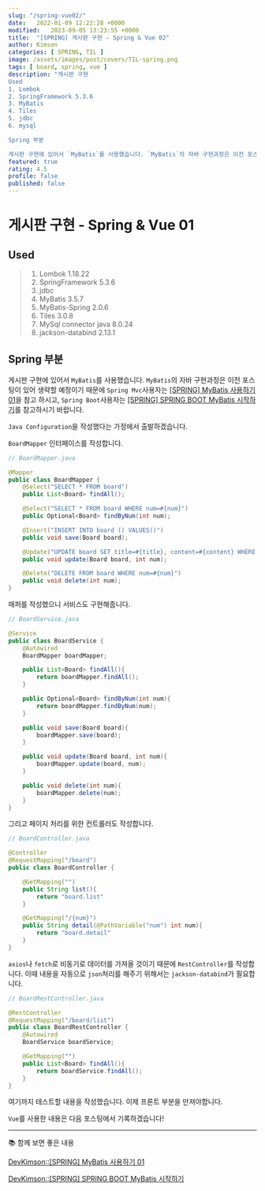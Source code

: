 ```yaml
---
slug: "/spring-vue02/"
date:   2022-01-09 12:22:28 +0000
modified:   2023-09-05 13:23:55 +0000
title:  "[SPRING] 게시판 구현 - Spring & Vue 02"
author: Kimson
categories: [ SPRING, TIL ]
image: /assets/images/post/covers/TIL-spring.png
tags: [ board, spring, vue ]
description: "게시판 구현
Used
1. Lombok
2. SpringFramework 5.3.6
3. MyBatis
4. Tiles
5. jdbc
6. mysql

Spring 부분

게시판 구현에 있어서 `MyBatis`를 사용했습니다. `MyBatis`의 자바 구현과정은 이전 포스팅이 있어 생략할 예정이기 때문에"
featured: true
rating: 4.5
profile: false
published: false
---
```


# 게시판 구현 - **Spring** & Vue 01

## Used

> 1. Lombok 1.18.22
> 2. SpringFramework 5.3.6
> 3. jdbc
> 4. MyBatis 3.5.7
> 5. MyBatis-Spring 2.0.6
> 6. Tiles 3.0.8
> 7. MySql connector java 8.0.24
> 8. jackson-databind 2.13.1

## Spring 부분

게시판 구현에 있어서 `MyBatis`를 사용했습니다. `MyBatis`의 자바 구현과정은 이전 포스팅이 있어 생략할 예정이기 때문에 `Spring Mvc`사용자는 [[SPRING] MyBatis 사용하기 01](/spring-mybatis01)을 참고 하시고, `Spring Boot`사용자는 [[SPRING] SPRING BOOT MyBatis 시작하기](/spring-boot-mybatis01)를 참고하시기 바랍니다.

`Java Configuration`을 작성했다는 가정에서 출발하겠습니다.

`BoardMapper` 인터페이스를 작성합니다.

```java
// BoardMapper.java

@Mapper
public class BoardMapper {
    @Select("SELECT * FROM board")
    public List<Board> findAll();

    @Select("SELECT * FROM board WHERE num=#{num}")
    public Optional<Board> findByNum(int num);

    @Insert("INSERT INTO board () VALUES()")
    public void save(Board board);

    @Update("UPDATE board SET title=#{title}, content=#{content} WHERE num=#{num}")
    public void update(Board board, int num);

    @Delete("DELETE FROM board WHERE num=#{num}")
    public void delete(int num);
}
```

매퍼를 작성했으니 서비스도 구현해줍니다.

```java
// BoardService.java

@Service
public class BoardService {
    @Autowired
    BoardMapper boardMapper;

    public List<Board> findAll(){
        return boardMapper.findAll();
    }

    public Optional<Board> findByNum(int num){
        return boardMapper.findByNum(num);
    }

    public void save(Board board){
        boardMapper.save(board);
    }

    public void update(Board board, int num){
        boardMapper.update(board, num);
    }

    public void delete(int num){
        boardMapper.delete(num);
    }
}
```

그리고 페이지 처리를 위한 컨트롤러도 작성합니다.

```java
// BoardController.java

@Controller
@RequestMapping("/board")
public class BoardController {

    @GetMapping("")
    public String list(){
        return "board.list"
    }

    @GetMapping("/{num}")
    public String detail(@PathVariable("num") int num){
        return "board.detail"
    }
}
```

`axios`나 `fetch`로 비동기로 데이터를 가져올 것이기 때문에 `RestController`를 작성합니다. 이때 내용을 자동으로 `json`처리를 해주기 위해서는 `jackson-databind`가 필요합니다.

```java
// BoardRestController.java

@RestController
@RequestMapping("/board/list")
public class BoardRestController {
    @Autowired
    BoardService boardService;

    @GetMapping("")
    public List<Board> findAll(){
        return boardService.findAll();
    }
}
```

여기까지 테스트할 내용을 작성했습니다. 이제 프론트 부분을 만져야합니다.

`Vue`를 사용한 내용은 다음 포스팅에서 기록하겠습니다!

---

📚 함께 보면 좋은 내용

[DevKimson::[SPRING] MyBatis 사용하기 01](/spring-mybatis01)

[DevKimson::[SPRING] SPRING BOOT MyBatis 시작하기](/spring-boot-mybatis01)
